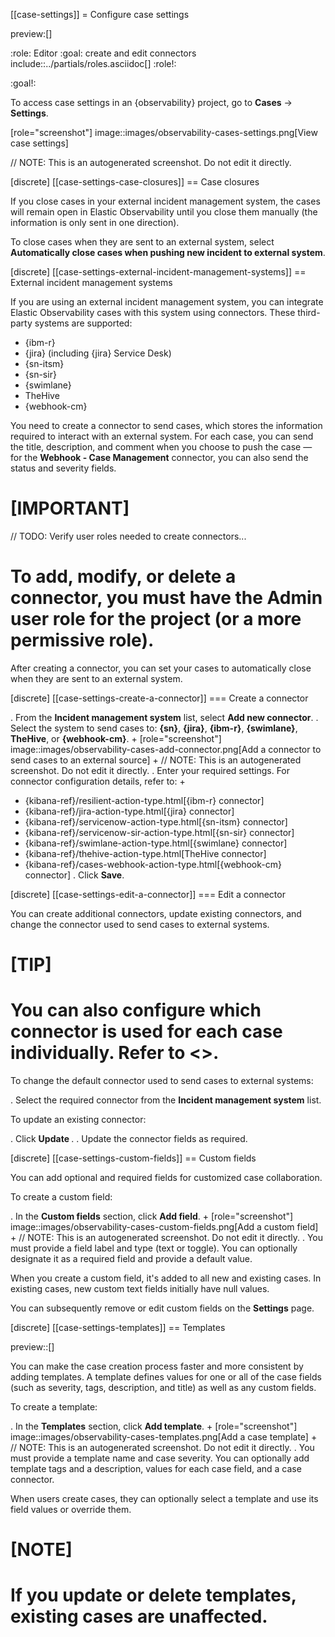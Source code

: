 [[case-settings]]
= Configure case settings

preview:[]

:role: Editor
:goal: create and edit connectors
include::../partials/roles.asciidoc[]
:role!:

:goal!:

To access case settings in an {observability} project, go to **Cases** → **Settings**.

[role="screenshot"]
image::images/observability-cases-settings.png[View case settings]

// NOTE: This is an autogenerated screenshot. Do not edit it directly.

[discrete]
[[case-settings-case-closures]]
== Case closures

If you close cases in your external incident management system, the cases will remain open in Elastic Observability until you close them manually (the information is only sent in one direction).

To close cases when they are sent to an external system, select **Automatically close cases when pushing new incident to external system**.

[discrete]
[[case-settings-external-incident-management-systems]]
== External incident management systems

If you are using an external incident management system, you can integrate Elastic Observability
cases with this system using connectors. These third-party systems are supported:

* {ibm-r}
* {jira} (including {jira} Service Desk)
* {sn-itsm}
* {sn-sir}
* {swimlane}
* TheHive
* {webhook-cm}

You need to create a connector to send cases, which stores the information required to interact
with an external system. For each case, you can send the title, description, and comment when
you choose to push the case — for the **Webhook - Case Management** connector, you can also
send the status and severity fields.

[IMPORTANT]
====
// TODO: Verify user roles needed to create connectors...

To add, modify, or delete a connector, you must have the Admin user role for the project
(or a more permissive role).
====

After creating a connector, you can set your cases to
automatically close when they are sent to an external system.

[discrete]
[[case-settings-create-a-connector]]
=== Create a connector

. From the **Incident management system** list, select **Add new connector**.
. Select the system to send cases to: **{sn}**, **{jira}**, **{ibm-r}**,
**{swimlane}**, **TheHive**, or **{webhook-cm}**.
+
[role="screenshot"]
image::images/observability-cases-add-connector.png[Add a connector to send cases to an external source]
+
// NOTE: This is an autogenerated screenshot. Do not edit it directly.
. Enter your required settings. For connector configuration details, refer to:
+
* {kibana-ref}/resilient-action-type.html[{ibm-r} connector]
* {kibana-ref}/jira-action-type.html[{jira} connector]
* {kibana-ref}/servicenow-action-type.html[{sn-itsm} connector]
* {kibana-ref}/servicenow-sir-action-type.html[{sn-sir} connector]
* {kibana-ref}/swimlane-action-type.html[{swimlane} connector]
* {kibana-ref}/thehive-action-type.html[TheHive connector]
* {kibana-ref}/cases-webhook-action-type.html[{webhook-cm} connector]
. Click **Save**.

[discrete]
[[case-settings-edit-a-connector]]
=== Edit a connector

You can create additional connectors, update existing connectors, and change the connector used to send cases to external systems.

[TIP]
====
You can also configure which connector is used for each case individually. Refer to <<create-a-new-case>>.
====

To change the default connector used to send cases to external systems:

. Select the required connector from the **Incident management system** list.

To update an existing connector:

. Click **Update <connector name>**.
. Update the connector fields as required.

[discrete]
[[case-settings-custom-fields]]
== Custom fields

You can add optional and required fields for customized case collaboration.

To create a custom field:

. In the **Custom fields** section, click **Add field**.
+
[role="screenshot"]
image::images/observability-cases-custom-fields.png[Add a custom field]
+
// NOTE: This is an autogenerated screenshot. Do not edit it directly.
. You must provide a field label and type (text or toggle).
You can optionally designate it as a required field and provide a default value.

When you create a custom field, it's added to all new and existing cases.
In existing cases, new custom text fields initially have null values.

You can subsequently remove or edit custom fields on the **Settings** page.

[discrete]
[[case-settings-templates]]
== Templates

preview::[]

You can make the case creation process faster and more consistent by adding templates.
A template defines values for one or all of the case fields (such as severity, tags, description, and title) as well as any custom fields.

To create a template:

. In the **Templates** section, click **Add template**.
+
[role="screenshot"]
image::images/observability-cases-templates.png[Add a case template]
+
// NOTE: This is an autogenerated screenshot. Do not edit it directly.
. You must provide a template name and case severity. You can optionally add template tags and a description, values for each case field, and a case connector.

When users create cases, they can optionally select a template and use its field values or override them.

[NOTE]
====
If you update or delete templates, existing cases are unaffected.
====
